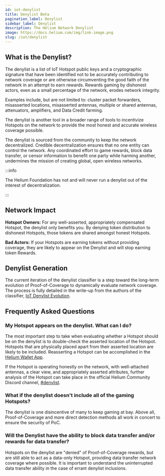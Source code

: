```yaml
---
id: iot-denylist
title: Denylist Beta
pagination_label: Denylist
sidebar_label: Denylist
description: The Helium Network Denylist
image: https://docs.helium.com/img/link-image.png
slug: /iot/denylist
---
```



## What is the Denylist?

The denylist is a list of IoT Hotspot public keys and a cryptographic signature that have been
identified not to be accurately contributing to network coverage or are otherwise circumventing the
good faith of the network in an attempt to earn rewards. Rewards gaming by dishonest actors, even as
a small percentage of the network, erodes network integrity.

Examples include, but are not limited to: cluster packet forwarders, misasserted locations,
misasserted antennas, multiple or shared antennas, attenuators, amplifiers, and Data Credit farming.

The denylist is another tool in a broader range of tools to incentivize Hotspots on the network to
provide the most honest and accurate wireless coverage possible.

The denylist is sourced from the community to keep the network decentralized. Credible
decentralization ensures that no one entity can control the network. Any coordinated effort to game
rewards, block data transfer, or censor information to benefit one party while harming another,
undermines the mission of creating global, open wireless networks.

:::info

The Helium Foundation has not and will never run a denylist out of the interest of decentralization.

:::

## Network Impact

**Hotspot Owners:** For any well-asserted, appropriately compensated Hotspot, the denylist only
benefits you. By denying token distribution to dishonest Hotspots, those tokens are shared amongst
honest Hotspots.

**Bad Actors:** If your Hotspots are earning tokens without providing coverage, they are likely to
appear on the Denylist and will stop earning token Rewards.

<!-- TODO: proof of coverage oracles use the deny list -->

## Denylist Generation

The current iteration of the denylist classifier is a step toward the long-term evolution of
Proof-of-Coverage to dynamically evaluate network coverage. The process is fully detailed in the
write-up from the authors of the classifier,
[IoT Denylist Evolution](/devblog/2023/08/07/denylist-evolution).

## Frequently Asked Questions

### My Hotspot appears on the denylist. What can I do?

The most important step to take when evaluating whether a Hotspot should be on the denylist is to
double-check the asserted location of the Hotspot. Hotspots that are physically placed apart from
their asserted location are likely to be included. Reasserting a Hotspot can be accomplished in the
[Helium Wallet App](/wallets/helium-wallet-app).

If the Hotspot is operating honestly on the network, with well-attached antennas, a clear view, and
appropriately asserted attributes, further analysis of the Hotspot can take place in the official
Helium Community Discord channel,
[#denylist](https://discord.com/channels/404106811252408320/984427647977283674).

### What if the denylist doesn't include all of the gaming Hotspots?

The denylist is one disincentive of many to keep gaming at bay. Above all, Proof-of-Coverage and
more direct detection methods all work in concert to ensure the security of PoC.

### Will the Denylist have the ability to block data transfer and/or rewards for data transfer?

Hotspots on the denylist are "denied" of Proof-of-Coverage rewards, but are still able to act as a
data-only Hotspot, providing data transfer network coverage where possible. It is important to
understand the uninterrupted data transfer ability in the case of errant denylist inclusions.
